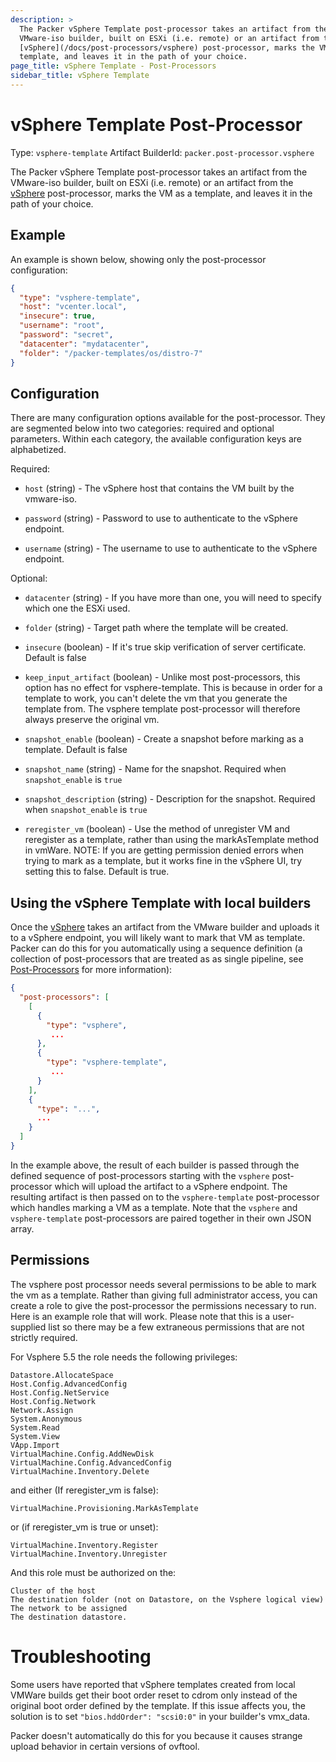 ```yaml
---
description: >
  The Packer vSphere Template post-processor takes an artifact from the
  VMware-iso builder, built on ESXi (i.e. remote) or an artifact from the
  [vSphere](/docs/post-processors/vsphere) post-processor, marks the VM as a
  template, and leaves it in the path of your choice.
page_title: vSphere Template - Post-Processors
sidebar_title: vSphere Template
---
```


# vSphere Template Post-Processor

Type: `vsphere-template`
Artifact BuilderId: `packer.post-processor.vsphere`

The Packer vSphere Template post-processor takes an artifact from the
VMware-iso builder, built on ESXi (i.e. remote) or an artifact from the
[vSphere](/docs/post-processors/vsphere) post-processor, marks the VM as a
template, and leaves it in the path of your choice.

## Example

An example is shown below, showing only the post-processor configuration:

```json
{
  "type": "vsphere-template",
  "host": "vcenter.local",
  "insecure": true,
  "username": "root",
  "password": "secret",
  "datacenter": "mydatacenter",
  "folder": "/packer-templates/os/distro-7"
}
```

## Configuration

There are many configuration options available for the post-processor. They are
segmented below into two categories: required and optional parameters. Within
each category, the available configuration keys are alphabetized.

Required:

- `host` (string) - The vSphere host that contains the VM built by the
  vmware-iso.

- `password` (string) - Password to use to authenticate to the vSphere
  endpoint.

- `username` (string) - The username to use to authenticate to the vSphere
  endpoint.

Optional:

- `datacenter` (string) - If you have more than one, you will need to specify
  which one the ESXi used.

- `folder` (string) - Target path where the template will be created.

- `insecure` (boolean) - If it's true skip verification of server
  certificate. Default is false

- `keep_input_artifact` (boolean) - Unlike most post-processors, this option
  has no effect for vsphere-template. This is because in order for a template
  to work, you can't delete the vm that you generate the template from. The
  vsphere template post-processor will therefore always preserve the original
  vm.

- `snapshot_enable` (boolean) - Create a snapshot before marking as a
  template. Default is false

- `snapshot_name` (string) - Name for the snapshot. Required when
  `snapshot_enable` is `true`

- `snapshot_description` (string) - Description for the snapshot. Required
  when `snapshot_enable` is `true`

- `reregister_vm` (boolean) - Use the method of unregister VM and reregister
  as a template, rather than using the markAsTemplate method in vmWare.
  NOTE: If you are getting permission denied errors when trying to mark as a
  template, but it works fine in the vSphere UI, try setting this to false.
  Default is true.

## Using the vSphere Template with local builders

Once the [vSphere](/docs/post-processors/vsphere) takes an artifact from
the VMware builder and uploads it to a vSphere endpoint, you will likely want
to mark that VM as template. Packer can do this for you automatically using a
sequence definition (a collection of post-processors that are treated as as
single pipeline, see [Post-Processors](/docs/templates/legacy_json_templates/post-processors)
for more information):

```json
{
  "post-processors": [
    [
      {
        "type": "vsphere",
         ...
      },
      {
        "type": "vsphere-template",
         ...
      }
    ],
    {
      "type": "...",
      ...
    }
  ]
}
```

In the example above, the result of each builder is passed through the defined
sequence of post-processors starting with the `vsphere` post-processor which
will upload the artifact to a vSphere endpoint. The resulting artifact is then
passed on to the `vsphere-template` post-processor which handles marking a VM
as a template. Note that the `vsphere` and `vsphere-template` post-processors
are paired together in their own JSON array.

## Permissions

The vsphere post processor needs several permissions to be able to mark the
vm as a template. Rather than giving full administrator access, you can create
a role to give the post-processor the permissions necessary to run. Here is an
example role that will work. Please note that this is a user-supplied list so
there may be a few extraneous permissions that are not strictly required.

For Vsphere 5.5 the role needs the following privileges:

    Datastore.AllocateSpace
    Host.Config.AdvancedConfig
    Host.Config.NetService
    Host.Config.Network
    Network.Assign
    System.Anonymous
    System.Read
    System.View
    VApp.Import
    VirtualMachine.Config.AddNewDisk
    VirtualMachine.Config.AdvancedConfig
    VirtualMachine.Inventory.Delete

and either (If reregister_vm is false):

    VirtualMachine.Provisioning.MarkAsTemplate

or (if reregister_vm is true or unset):

    VirtualMachine.Inventory.Register
    VirtualMachine.Inventory.Unregister

And this role must be authorized on the:

    Cluster of the host
    The destination folder (not on Datastore, on the Vsphere logical view)
    The network to be assigned
    The destination datastore.

# Troubleshooting

Some users have reported that vSphere templates created from local VMWare builds
get their boot order reset to cdrom only instead of the original boot order
defined by the template. If this issue affects you, the solution is to set
`"bios.hddOrder": "scsi0:0"` in your builder's vmx_data.

Packer doesn't automatically do this for you because it causes strange upload
behavior in certain versions of ovftool.
